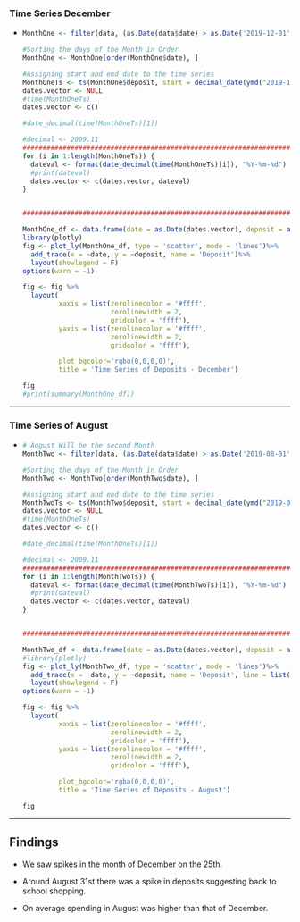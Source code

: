### Time Series December

-   <div>

    ```r
    MonthOne <- filter(data, (as.Date(data$date) > as.Date('2019-12-01')) & (as.Date(data$date) <= as.Date('2019-12-31'))) #January

    #Sorting the days of the Month in Order
    MonthOne <- MonthOne[order(MonthOne$date), ]

    #Assigning start and end date to the time series
    MonthOneTs <- ts(MonthOne$deposit, start = decimal_date(ymd("2019-12-01")), end = decimal_date(ymd("2019-12-31")), frequency = 365 )
    dates.vector <- NULL
    #time(MonthOneTs)
    dates.vector <- c()

    #date_decimal(time(MonthOneTs)[1]) 

    #decimal <- 2009.11
    #######################################################################
    for (i in 1:length(MonthOneTs)) {
      dateval <- format(date_decimal(time(MonthOneTs)[i]), "%Y-%m-%d")
      #print(dateval)
      dates.vector <- c(dates.vector, dateval)
    }


    ############################################################################

    MonthOne_df <- data.frame(date = as.Date(dates.vector), deposit = as.numeric(MonthOneTs))
    library(plotly)
    fig <- plot_ly(MonthOne_df, type = 'scatter', mode = 'lines')%>%
      add_trace(x = ~date, y = ~deposit, name = 'Deposit')%>%
      layout(showlegend = F)
    options(warn = -1)

    fig <- fig %>%
      layout(
             xaxis = list(zerolinecolor = '#ffff',
                          zerolinewidth = 2,
                          gridcolor = 'ffff'),
             yaxis = list(zerolinecolor = '#ffff',
                          zerolinewidth = 2,
                          gridcolor = 'ffff'),
             
             plot_bgcolor='rgba(0,0,0,0)',
             title = 'Time Series of Deposits - December')

    fig
    #print(summary(MonthOne_df))


    ```

    </div>

------------------------------------------------------------------------

### Time Series of August

-   <div>

    ```r
    # August Will be the second Month
    MonthTwo <- filter(data, (as.Date(data$date) > as.Date('2019-08-01')) & (as.Date(data$date) <= as.Date('2019-09-01'))) #January

    #Sorting the days of the Month in Order
    MonthTwo <- MonthTwo[order(MonthTwo$date), ]

    #Assigning start and end date to the time series
    MonthTwoTs <- ts(MonthTwo$deposit, start = decimal_date(ymd("2019-08-01")), end = decimal_date(ymd("2019-09-01")), frequency = 365 )
    dates.vector <- NULL
    #time(MonthOneTs)
    dates.vector <- c()

    #date_decimal(time(MonthOneTs)[1]) 

    #decimal <- 2009.11
    #######################################################################
    for (i in 1:length(MonthTwoTs)) {
      dateval <- format(date_decimal(time(MonthTwoTs)[i]), "%Y-%m-%d")
      #print(dateval)
      dates.vector <- c(dates.vector, dateval)
    }


    ############################################################################

    MonthTwo_df <- data.frame(date = as.Date(dates.vector), deposit = as.numeric(MonthTwoTs))
    #library(plotly)
    fig <- plot_ly(MonthTwo_df, type = 'scatter', mode = 'lines')%>%
      add_trace(x = ~date, y = ~deposit, name = 'Deposit', line = list(color = 'green'))%>%
      layout(showlegend = F)
    options(warn = -1)

    fig <- fig %>%
      layout(
             xaxis = list(zerolinecolor = '#ffff',
                          zerolinewidth = 2,
                          gridcolor = 'ffff'),
             yaxis = list(zerolinecolor = '#ffff',
                          zerolinewidth = 2,
                          gridcolor = 'ffff'),
             
             plot_bgcolor='rgba(0,0,0,0)',
             title = 'Time Series of Deposits - August')

    fig
    ```

    </div>

------------------------------------------------------------------------

## Findings

-   We saw spikes in the month of December on the 25th.

-   Around August 31st there was a spike in deposits suggesting back to school shopping.

-   On average spending in August was higher than that of December.
